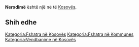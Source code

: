 {{Fshat në 
 | Emri                = Nerodimë
 | EmriAlt                = 
 | NAME_SHORT_FORM=      
 | NAME_GENERIC=      
 | NAME_SORT_NAME_RO=      NERODIME
 | FULL_NAME_RO = Nerodimë
 | FULL_NAME_ND_RO=Nerodime
 | SORT_NAME_RG=NERODIME
 | FULL_NAME_RG=Nerodimë
 | FULL_NAME_ND_RG=Nerodime
 | SRP_NAME_SHORT_FORM=      
 | SRP_NAME_GENERIC=      
 | SRP_NAME_SORT_NAME_RO=      
 | SRP_FULL_NAME_RO = 
 | SRP_FULL_NAME_ND_RO=
 | SRP_SORT_NAME_RG=
 | SRP_FULL_NAME_RG=
 | SRP_FULL_NAME_ND_RG=
 | Emri (Rasa dhanore) = 
 | Figura              = 
 | Shteti              = Kosovo
 | Komuna              = 
 | Kodi postar         = 
 | Sipërfaqja          = 

 | Popullsia           = 

 | Regj. i popullsisë  = 
 | Dend. e popullsisë  = 
 | Faqja zyrtare       = 
 <!--- Koordinatat ----> 
 | Gjerësia            = 42.225556
 | Gjatësia            = 21.256111
 | Lartësia            = 
}}
'''Nerodimë''' është një [[]] në [[]] të [[Kosovës]].

<!-- == Gjeografia == -->
<!-- == Historia == -->
<!-- == Demografia == -->
== Shih edhe ==
{{Komuna }}
{{Kosovo-Administrata-Cung}}

[[Kategoria:Fshatra në Kosovës]]
[[Kategoria:Fshatra në Kommunes ]]
[[Kategoria:Vendbanime në Kosovës]]